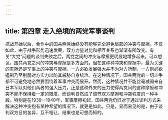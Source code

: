 ```yaml
---
---
---
```

title: 第四章 走入绝境的两党军事谈判
---



抗战开始以后，合作中的国共两党始终没有能够完全避免局部的冲突与摩擦。不仅如此，由于战争形势迅速发展，双方力量对比和相互关系也渐渐有所改变。有关“大党”问题的谈判失败之后，两党之间的冲突与摩擦更明显地增多起来。可以想见，国共两党之间的冲突与摩擦是多方面的。但在这种种冲突和摩擦中，最为关键的实际还是军事上的冲突与摩擦。一方必欲发展强大并不为对方所制，一方则必欲遏制乃至削弱对方实力以防其威胁自身统治。在这种情况下，国共两党的一切斗争都不可避免地必然要围绕着军事冲突而展开。然而，这种情况并不能丝毫减弱来自日本军队对他们两者的强大压力，正是这种外来的压力使得两党间的这种摩擦和冲突不能不保持着一定的限度，而谈判自然成了调节双方摩擦和冲突程度的一种手段。特别是在1939—1940年，军事摩擦初起，国共两党仍旧对于通过谈判方式来解决这种冲突抱有某种希望的情况下，就更是如此。只是，显而易见的是，由于谈判双方目的各异，互不相让，结果也是可想而知的。